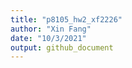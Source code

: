 ```yaml
---
title: "p8105_hw2_xf2226"
author: "Xin Fang"
date: "10/3/2021"
output: github_document
---
```


```r

```
